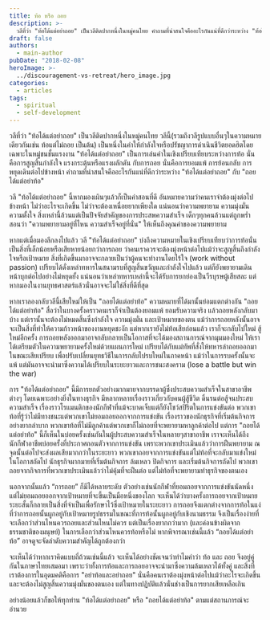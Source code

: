 ```yaml
---
title: ท้อ หรือ ถอย
description: >-
  วลีที่ว่า "ท้อได้แต่อย่าถอย" เป็นวลีติดปากหนึ่งในหมู่คนไทย คำถามที่น่าสนใจคืออะไรกันแน่ที่ดีกว่าระหว่าง "ท้อได้แต่อย่าถอย" กับ "ถอยได้แต่อย่าท้อ"
draft: false
authors:
  - main-author
pubDate: "2018-02-08"
heroImage: >-
  ../discouragement-vs-retreat/hero_image.jpg
categories:
  - articles
tags:
  - spiritual
  - self-development
---
```


วลีที่ว่า "ท้อได้แต่อย่าถอย" เป็นวลีติดปากหนึ่งในหมู่คนไทย วลีนี้(รวมถึงวลีรูปแบบอื่นๆในความหมายเดียวกันเช่น ท้อแต่ไม่ถอย เป็นต้น) เป็นหนึ่งในคำให้กำลังใจหรือปรัชญาการดำเนินชีวิตยอดฮิตโดยเฉพาะในหมู่ชนชั้นแรงงาน "ท้อได้แต่อย่าถอย" เป็นการเล่นคำในเชิงเปรียบเทียบระหว่างการท้อ นั่นคือการสูญสิ้นกำลังใจ แรงกระตุ้นหรือแรงผลักดัน กับการถอย นั่นคือการยอมแพ้ การย้อนกลับ การหยุดเดินต่อไปข้างหน้า คำถามที่น่าสนใจคืออะไรกันแน่ที่ดีกว่าระหว่าง "ท้อได้แต่อย่าถอย" กับ "ถอยได้แต่อย่าท้อ"

วลี "ท้อได้แต่อย่าถอย" นี้หากมองเผินๆแล้วก็เป็นคำสอนที่ดี อันหมายความว่าคนเราจำต้องมุ่งต่อไปข้างหน้า ไม่ว่าอะไรจะเกิดขึ้น ไม่ว่าจะต้องเหนื่อยยากเพียงใด แน่นอนว่าความพยายาม ความมุ่งมั่น ความตั้งใจ สิ่งเหล่านี้ล้วนแต่เป็นปัจจัยสำคัญของการประสพความสำเร็จ เด็กๆทุกคนล้วนแต่ถูกพร่ำสอนว่า "ความพยายามอยู่ที่ไหน ความสำเร็จอยู่ที่นั่น" ให้เห็นถึงคุณค่าของความพยายาม

หากแต่เมื่อมองลึกลงไปแล้ว วลี "ท้อได้แต่อย่าถอย" บ่งถึงความหมายในเชิงเปรียบเทียบว่าการท้อนั่นเป็นสิ่งที่เล็กน้อยหรือเสียหายน้อยกว่าการถอย ว่าคนเราควรจะต้องมุ่งหน้าต่อไปแม้ว่าจะสูญสิ้นถึงกำลังใจหรือเป้าหมาย สิ่งที่เกิดขึ้นมาอาจจะกลายเป็นว่าผู้คนจะทำงานโดยไร้ใจ (work without passion) เปรียบได้ดั่งเหล่าทหารในสนามรบที่สูญสิ้นขวัญและกำลังใจไปแล้ว แต่ก็ยังพยายามเดินหน้าบุกต่อไปอย่างไม่หยุดยั้ง แน่นอนว่าเหล่าทหารเหล่านี้จะได้รับการยกย่องเป็นวีรบุรษผู้เสียสละ แต่หากมองในงานยุทธศาสตร์แล้วนั่นอาจจะไม่ใช่สิ่งที่ดีที่สุด

หากเราลองกลับวลีนี้เสียใหม่ให้เป็น "ถอยได้แต่อย่าท้อ" ความหมายที่ได้มานั้นย่อมแตกต่างกัน "ถอยได้แต่อย่าท้อ" สื่อว่าในบางครั้งคราวคนเราก็จำเป็นต้องยอมแพ้ ยอมรับความจริง แล้วถอยหลังกลับมาบ้าง แต่เรานั้นจะต้องไม่หมดสิ้นซึ่งกำลังใจ ความมุ่งมั่น และเป้าหมายของตน แม้ว่าการถอยหลังนั้นอาจจะเป็นสิ่งที่ทำให้ความก้าวหน้าของงานหยุดชะงัก แต่หากเรายังไม่ท้อเสียก่อนแล้ว เราก็จะกลับไปใหม่ สู้ใหม่อีกครั้ง การถอยหลังออกมาอาจกลับกลายเป็นโอกาสที่จะได้มองสถานการณ์จากมุมมองใหม่ ให้เราได้เตรียมตัวในความพยายามครั้งใหม่ด้วยแผนการใหม่ เปรียบได้กับแม่ทัพที่สั่งให้ทหารล่าถอยออกมาในขณะเสียเปรียบ เพื่อปรับเปลี่ยนยุทธวิธีในการกลับไปรบใหม่ในภาคหน้า แม้ว่าในการรบครั้งนั้นจะแพ้ แต่มันอาจจะนำมาซึ่งความได้เปรียบในระยะยาวและการชนะสงคราม (lose a battle but win the war)

การ "ท้อได้แต่อย่าถอย" นี้มีการยกตัวอย่างมากมายจากบรรดาผู้ซึ่งประสบความสำเร็จในสาขาอาชีพต่างๆ โดยเฉพาะอย่างยิ่งในทางธุรกิจ มีหลากหลายเรื่องราวเกี่ยวกับคนผู้สู้ชีวิต ดิ้นรนต่อสู้จนประสบความสำเร็จ เรื่องราวโรแมนติกของนักกีฬาที่แม้จะบาดเจ็บแต่ก็ยังโชว์สปิริตในการแข่งขันต่อ พวกเขาท้อที่รู้ว่าไม่มีทางชนะแต่พวกเขาไม่ยอมถอยออกจากการแข่งขัน เรื่องราวของนักธุรกิจที่เริ่มต้นกิจการอย่างยากลำบาก พวกเขาท้อที่ไม่มีลูกค้าแต่พวกเขาก็ไม่ถอยที่จะพยายามหาลูกค้าต่อไป แต่การ "ถอยได้แต่อย่าท้อ" นี้ก็เห็นในบ่อยครั้งเช่นกันในผู้ประสบความสำเร็จในหลายๆสาขาอาชีพ เราจะเห็นได้ถึงนักกีฬาอาชีพบ่อยครั้งที่ประกาศถอนตัวจากการแข่งขัน เพราะพวกเขาประเมินแล้วว่าการฝืนพยายาม ณ จุดนั้นต่อไปจะส่งผลเสียมากกว่าในระยะยาว พวกเขาถอยจากการแข่งขันแต่ไม่ท้อที่จะกลับมาแข่งใหม่ในโอกาสถัดไป นักธุรกิจมากมายที่เริ่มต้นกิจการ ล้มเหลว ปิดกิจการ และเริ่มต้นกิจการถัดไป พวกเขาถอยจากกิจการที่พวกเขาประเมินแล้วว่าไม่คุ้มที่จะฝืนต่อ แต่ไม่ท้อที่จะพยายามทำธุรกิจของตนเอง

นอกจากนั้นแล้ว “การถอย” ก็มีได้หลายระดับ ตัวอย่างเช่นนักกีฬาที่ยอมถอยจากการแข่งขันนัดหนึ่ง แต่ไม่ยอมถอยออกจากเป้าหมายที่จะขึ้นเป็นมือหนึ่งของโลก จะเห็นได้ว่าบางครั้งการถอยจากเป้าหมายระยะสั้นก็กลายเป็นสิ่งที่จำเป็นเพื่อรักษาไว้ซึ่งเป้าหมายในระยะยาว การถอยจึงแตกต่างจากการท้อในแง่ที่ว่าการถอยนั้นผูกอยู่กับเป้าหมายรูปธรรมในขณะที่การท้อนั้นผูกอยู่กับเชิงนามธรรม จึงเป็นเรื่องง่ายที่จะเลือกว่าส่วนไหนควรถอยและส่วนไหนไม่ควร แต่เป็นเรื่องยากกว่ามาก (และค่อนข้างผิดจากธรรมชาติของมนุษย์) ในการเลือกว่าส่วนไหนควรท้อหรือไม่ หากพิจารณาเช่นนี้แล้ว “ถอยได้แต่อย่าท้อ” อาจดูจะจัดลำดับความสำคัญได้ถูกต้องกว่า

จะเห็นได้ว่าหากเราคิดแบบถี่ถ้วนเช่นนี้แล้ว จะเห็นได้อย่างชัดเจนว่าทำไมคำว่า ท้อ และ ถอย จึงอยู่คู่กันในภาษาไทยเสมอมา เพราะว่าทั้งการท้อและการถอยอาจจะนำมาซึ่งความล้มเหลวได้ทั้งคู่ และสิ่งที่เราต้องการในอุดมคติคือการ "อย่าท้อและอย่าถอย" นั่นคือคนเราต้องมุ่งหน้าต่อไปแม้ว่าอะไรจะเกิดขึ้น และจะต้องไม่สูญสิ้นความมุ่งมั่นของตนเอง แต่ในทางปฏิบัติแล้วนั่นช่างเป็นการยากเสียเหลือเกิน

อย่างน้อยแล้วก็ขอให้ทุกท่าน "ท้อได้แต่อย่าถอย" หรือ "ถอยได้แต่อย่าท้อ" ตามแต่สถานการณ์จะอำนวย